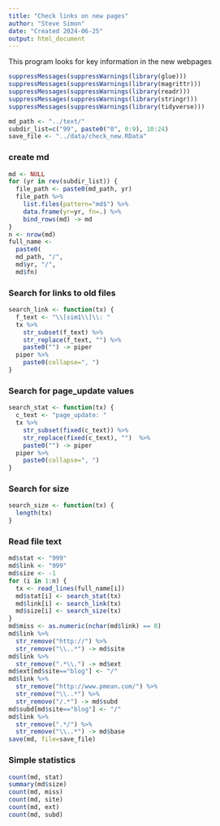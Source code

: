 ```yaml
---
title: "Check links on new pages"
author: "Steve Simon"
date: "Created 2024-06-25"
output: html_document
---
```

  
This program looks for key information in the new webpages

```r
suppressMessages(suppressWarnings(library(glue)))
suppressMessages(suppressWarnings(library(magrittr)))
suppressMessages(suppressWarnings(library(readr)))
suppressMessages(suppressWarnings(library(stringr)))
suppressMessages(suppressWarnings(library(tidyverse)))

md_path <- "../text/"
subdir_list=c("99", paste0("0", 0:9), 10:24)
save_file <- "../data/check_new.RData"
```

### create md

```r
md <- NULL
for (yr in rev(subdir_list)) {
  file_path <- paste0(md_path, yr)
  file_path %>%
    list.files(pattern="md$") %>%
    data.frame(yr=yr, fn=.) %>%
    bind_rows(md) -> md
}
n <- nrow(md)
full_name <-
  paste0(
  md_path, "/",
  md$yr, "/",
  md$fn)
```

### Search for links to old files

```r
search_link <- function(tx) {
  f_text <- "\\[sim1\\]\\: "
  tx %>%
    str_subset(f_text) %>%
    str_replace(f_text, "") %>%
    paste0("") -> piper
  piper %>%
    paste0(collapse=", ")
}
```

### Search for page_update values

```r
search_stat <- function(tx) {
  c_text <- "page_update: "
  tx %>%
    str_subset(fixed(c_text)) %>%
    str_replace(fixed(c_text), "")  %>%
    paste0("") -> piper
  piper %>%
    paste0(collapse=", ")
}
```

### Search for size

```r
search_size <- function(tx) {
  length(tx)
}
```

### Read file text

```r
md$stat <- "999"
md$link <- "999"
md$size <- -1
for (i in 1:n) {
  tx <- read_lines(full_name[i])
  md$stat[i] <- search_stat(tx)
  md$link[i] <- search_link(tx)
  md$size[i] <- search_size(tx)
}
md$miss <- as.numeric(nchar(md$link) == 0)
md$link %>%
  str_remove("http://") %>%
  str_remove("\\..*") -> md$site
md$link %>%
  str_remove(".*\\.") -> md$ext
md$ext[md$site=="blog"] <- "/"
md$link %>%
  str_remove("http://www.pmean.com/") %>%
  str_remove("\\..*") %>%
  str_remove("/.*") -> md$subd
md$subd[md$site=="blog"] <- "/"
md$link %>%
  str_remove(".*/") %>%
  str_remove("\\..*") -> md$base
save(md, file=save_file)
```

### Simple statistics

```r
count(md, stat)
summary(md$size)
count(md, miss)
count(md, site)
count(md, ext)
count(md, subd)
```
